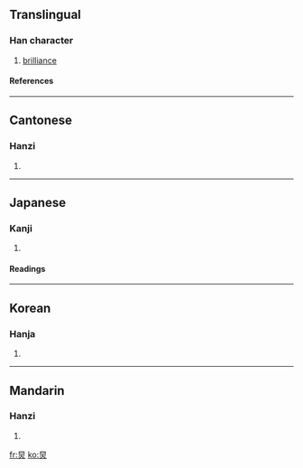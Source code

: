 {{see|耿}}

==Translingual==
===Han character===
{{Han char|rn=86|rad=火|as=04|sn=8|four=6080<sub>9</sub>|canj=日火 (AF)}}
# [[brilliance]]
====References====
{{Han ref|kx=0666.320|dkj=18896|hdz=32191.170|uh=7085|ud=28805|bh=CD52|bd=52562}}

----
==Cantonese==
===Hanzi===
{{yue-hanzi|jyut=|y=gwai6, gwing2}}
# {{defn|Cantonese}}

----
==Japanese==
===Kanji===
{{ja-kanji|grade=|rs=火04}}
# {{defn|Japanese}} 
====Readings====
{{ja-readings|on=[[けい]] (kei), [[きょう]] (kyō), [[えい]] (ei), [[よう]] (yō)|kun=[[あらわれる]] (arawareru)}}

----
==Korean==
===Hanja===
{{ko-hanja|hangeul=경|eumhun=|rv=gyeong|mr=kyŏng|y=kyeng}}
# {{defn|Korean}}

----
==Mandarin==
===Hanzi===
{{cmn-hanzi|pin=[[jiǒng]] (jiong3)|wg=chiung<sup>3</sup>}}
# {{defn|Mandarin}}

[[fr:炅]]
[[ko:炅]]